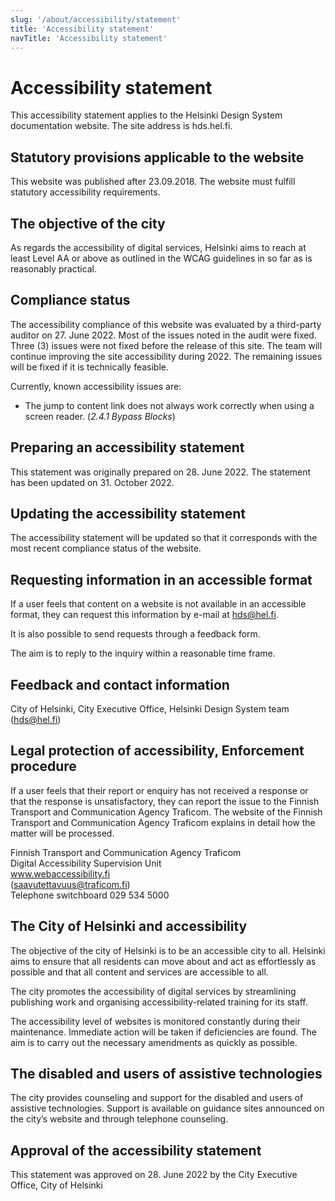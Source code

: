```yaml
---
slug: '/about/accessibility/statement'
title: 'Accessibility statement'
navTitle: 'Accessibility statement'
---
```



# Accessibility statement

<LeadParagraph>This accessibility statement applies to the Helsinki Design System documentation website. The site address is hds.hel.fi.</LeadParagraph>

## Statutory provisions applicable to the website
This website was published after 23.09.2018. The website must fulfill statutory accessibility requirements.

## The objective of the city
As regards the accessibility of digital services, Helsinki aims to reach at least Level AA or above as outlined in the WCAG guidelines in so far as is reasonably practical.

## Compliance status
The accessibility compliance of this website was evaluated by a third-party auditor on 27. June 2022. Most of the issues noted in the audit were fixed. Three (3) issues were not fixed before the release of this site. The team will continue improving the site accessibility during 2022. The remaining issues will be fixed if it is technically feasible.

Currently, known accessibility issues are:
- The jump to content link does not always work correctly when using a screen reader. (*2.4.1 Bypass Blocks*)

## Preparing an accessibility statement
This statement was originally prepared on 28. June 2022. The statement has been updated on 31. October 2022.

## Updating the accessibility statement
The accessibility statement will be updated so that it corresponds with the most recent compliance status of the website.

## Requesting information in an accessible format
If a user feels that content on a website is not available in an accessible format, they can request this information by e-mail at [hds@hel.fi](mailto:hds@hel.fi).

It is also possible to send requests through a <ExternalLink href="https://www.hel.fi/helsinki/en/administration/participate/feedback">feedback form</ExternalLink>.

The aim is to reply to the inquiry within a reasonable time frame.

## Feedback and contact information
City of Helsinki, City Executive Office, Helsinki Design System team ([hds@hel.fi](mailto:hds@hel.fi))

## Legal protection of accessibility, Enforcement procedure
If a user feels that their report or enquiry has not received a response or that the response is unsatisfactory, they can report the issue to the Finnish Transport and Communication Agency Traficom. The website of the Finnish Transport and Communication Agency Traficom explains in detail how the matter will be processed.

Finnish Transport and Communication Agency Traficom   
Digital Accessibility Supervision Unit  
<ExternalLink href="https://www.webaccessibility.fi">www.webaccessibility.fi</ExternalLink>   
([saavutettavuus@traficom.fi](mailto:saavutettavuus@traficom.fi))   
Telephone switchboard 029 534 5000

## The City of Helsinki and accessibility
The objective of the city of Helsinki is to be an accessible city to all. Helsinki aims to ensure that all residents can move about and act as effortlessly as possible and that all content and services are accessible to all.

The city promotes the accessibility of digital services by streamlining publishing work and organising accessibility-related training for its staff.

The accessibility level of websites is monitored constantly during their maintenance. Immediate action will be taken if deficiencies are found. The aim is to carry out the necessary amendments as quickly as possible.

## The disabled and users of assistive technologies
The city provides counseling and support for the disabled and users of assistive technologies. Support is available on guidance sites announced on the city’s website and through telephone counseling.

## Approval of the accessibility statement
This statement was approved on 28. June 2022 by the City Executive Office, City of Helsinki
